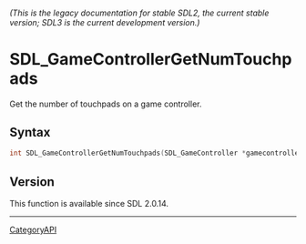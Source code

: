 ====== (This is the legacy documentation for stable SDL2, the current stable version; SDL3 is the current development version.) ======
= SDL_GameControllerGetNumTouchpads =

Get the number of touchpads on a game controller.

== Syntax ==

<syntaxhighlight lang='c'>
int SDL_GameControllerGetNumTouchpads(SDL_GameController *gamecontroller);
</syntaxhighlight>

== Version ==

This function is available since SDL 2.0.14.

----
[[CategoryAPI]]



